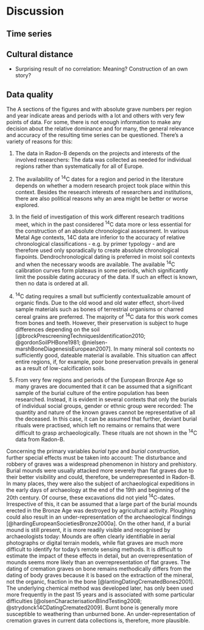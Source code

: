 # Discussion {#discussion}

## Time series

## Cultural distance

- Surprising result of no correlation: Meaning? Construction of an own story?

## Data quality

The A sections of the figures \ref{development_burial_type} and \ref{development_burial_construction} with absolute grave numbers per region and year indicate areas and periods with a lot and others with very few points of data. For some, there is not enough information to make any decision about the relative dominance and for many, the general relevance and accuracy of the resulting time series can be questioned. There's a variety of reasons for this:

1. The data in Radon-B depends on the projects and interests of the involved researchers: The data was collected as needed for individual regions rather than systematically for all of Europe.

2. The availability of ^14^C dates for a region and period in the literature depends on whether a modern research project took place within this context. Besides the research interests of researchers and institutions, there are also political reasons why an area might be better or worse explored.

3. In the field of investigation of this work different research traditions meet, which in the past considered ^14^C data more or less essential for the construction of an absolute chronological assessment. In various Metal Age contexts, 14C data are inferior to the accuracy of relative chronological classifications - e.g. by primer typology - and are therefore used only sporadically to create absolute chronological fixpoints. Dendrochronological dating is preferred in moist soil contexts and when the necessary woods are available. The available ^14^C calibration curves form plateaus in some periods, which significantly limit the possible dating accuracy of the data. If such an effect is known, then no data is ordered at all.

4. ^14^C dating requires a small but sufficiently contextualizable amount of organic finds. Due to the old wood and old water effect, short-lived sample materials such as bones of terrestrial organisms or charred cereal grains are preferred. The majority of ^14^C data for this work comes from bones and teeth. However, their preservation is subject to huge differences depending on the soil [@brockPrescreeningTechniquesIdentification2010; @gordonSoilPHBone1981; @nielsen-marshBoneDiagenesisEuropean2007]. In many mineral soil contexts no sufficiently good, dateable material is available. This situation can affect entire regions, if, for example, poor bone preservation prevails in general as a result of low-calcification soils.

5. From very few regions and periods of the European Bronze Age so many graves are documented that it can be assumed that a significant sample of the burial culture of the entire population has been researched. Instead, it is evident in several contexts that only the burials of individual social groups, gender or ethnic group were recorded: The quantity and nature of the known graves cannot be representative of all the deceased. In this case, it can be assumed that further, deviant burial rituals were practised, which left no remains or remains that were difficult to grasp archaeologically. These rituals are not shown in the ^14^C data from Radon-B.

Concerning the primary variables *burial type* and *burial construction*, further special effects must be taken into account: The disturbance and robbery of graves was a widespread phenomenon in history and prehistory. Burial mounds were usually attacked more severely than flat graves due to their better visibility and could, therefore, be underrepresented in Radon-B. In many places, they were also the subject of archaeological expeditions in the early days of archaeology at the end of the 19th and beginning of the 20th century. Of course, these excavations did not yield ^14^C-dates. Irrespective of this, it can be assumed that a large part of the burial mounds erected in the Bronze Age was destroyed by agricultural activity. Ploughing could also result in an under-representation of the archaeological findings [@hardingEuropeanSocietiesBronze2000a]. On the other hand, if a burial mound is still present, it is more readily visible and recognised by archaeologists today: Mounds are often clearly identifiable in aerial photographs or digital terrain models, while flat graves are much more difficult to identify for today's remote sensing methods. It is difficult to estimate the impact of these effects in detail, but an overrepresentation of mounds seems more likely than an overrepresentation of flat graves. The dating of cremation graves on bone remains methodically differs from the dating of body graves because it is based on the extraction of the mineral, not the organic, fraction in the bone [@lantingDatingCrematedBones2001]. The underlying chemical method was developed later, has only been used more frequently in the past 15 years and is associated with some particular difficulties [@olsenCharacterisationBlindTesting2008; @strydonck14CDatingCremated2009]. Burnt bone is generally more susceptible to weathering than unburned bone. An under-representation of cremation graves in current data collections is, therefore, more plausible.
